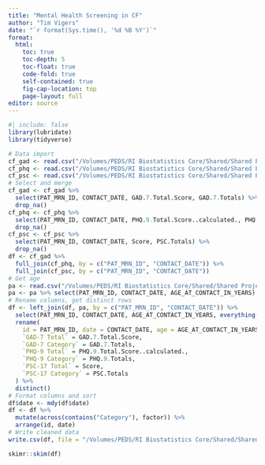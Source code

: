 ```yaml
---
title: "Mental Health Screening in CF"
author: "Tim Vigers"
date: "`r format(Sys.time(), '%d %B %Y')`"
format:
  html:
    toc: true
    toc-depth: 5
    toc-float: true
    code-fold: true
    self-contained: true
    fig-cap-location: top
    page-layout: full
editor: source
---
```


```r
#| include: false
library(lubridate)
library(tidyverse)
```

```r
# Data import
cf_gad <- read.csv("/Volumes/PEDS/RI Biostatistics Core/Shared/Shared Projects/Vigers/CF/Emily Muther/Mental Health Screening/Data_Raw/GAD-7_General_Anxiety_Disorder_Full_Data_data_11-15-22.csv", na.strings = "")
cf_phq <- read.csv("/Volumes/PEDS/RI Biostatistics Core/Shared/Shared Projects/Vigers/CF/Emily Muther/Mental Health Screening/Data_Raw/PHQ-9_Full_Data_data_11-11-22.csv", na.strings = "")
cf_psc <- read.csv("/Volumes/PEDS/RI Biostatistics Core/Shared/Shared Projects/Vigers/CF/Emily Muther/Mental Health Screening/Data_Raw/PSC_Full_Data_data_11-11-22.csv", na.strings = "")
# Select and merge
cf_gad <- cf_gad %>%
  select(PAT_MRN_ID, CONTACT_DATE, GAD.7.Total.Score, GAD.7.Totals) %>%
  drop_na()
cf_phq <- cf_phq %>%
  select(PAT_MRN_ID, CONTACT_DATE, PHQ.9.Total.Score..calculated., PHQ.9.Totals) %>%
  drop_na()
cf_psc <- cf_psc %>%
  select(PAT_MRN_ID, CONTACT_DATE, Score, PSC.Totals) %>%
  drop_na()
df <- cf_gad %>%
  full_join(cf_phq, by = c("PAT_MRN_ID", "CONTACT_DATE")) %>%
  full_join(cf_psc, by = c("PAT_MRN_ID", "CONTACT_DATE"))
# Get age
pa <- read.csv("/Volumes/PEDS/RI Biostatistics Core/Shared/Shared Projects/Vigers/CF/Emily Muther/Mental Health Screening/Data_Raw/CF_Psychosocial_Assessment_Full_Data_data_11-15-22.csv", na.strings = "")
pa <- pa %>% select(PAT_MRN_ID, CONTACT_DATE, AGE_AT_CONTACT_IN_YEARS)
# Rename columns, get distinct rows
df <- left_join(df, pa, by = c("PAT_MRN_ID", "CONTACT_DATE")) %>%
  select(PAT_MRN_ID, CONTACT_DATE, AGE_AT_CONTACT_IN_YEARS, everything()) %>%
  rename(
    id = PAT_MRN_ID, date = CONTACT_DATE, age = AGE_AT_CONTACT_IN_YEARS,
    `GAD-7 Total` = GAD.7.Total.Score,
    `GAD-7 Category` = GAD.7.Totals,
    `PHQ-9 Total` = PHQ.9.Total.Score..calculated.,
    `PHQ-9 Category` = PHQ.9.Totals,
    `PSC-17 Total` = Score,
    `PSC-17 Category` = PSC.Totals
  ) %>%
  distinct()
# Format columns and sort
df$date <- mdy(df$date)
df <- df %>%
  mutate(across(contains("Category"), factor)) %>%
  arrange(id, date)
# Write cleaned data
write.csv(df, file = "/Volumes/PEDS/RI Biostatistics Core/Shared/Shared Projects/Vigers/CF/Emily Muther/Mental Health Screening/Data_Cleaned/cf_mental_health_screening.csv")
```

```r
skimr::skim(df)
```
